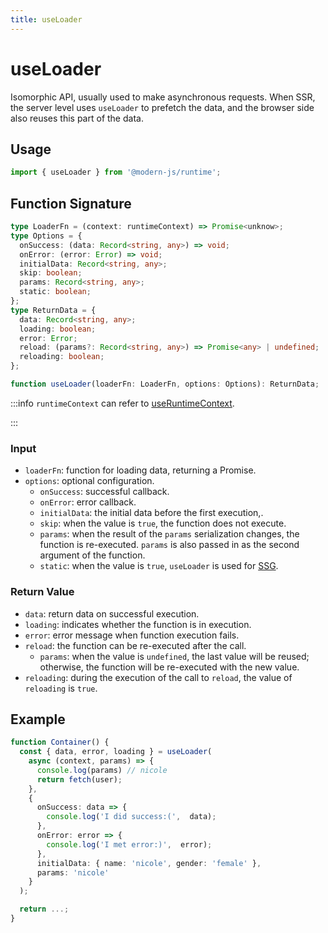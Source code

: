 ```yaml
---
title: useLoader
---
```

# useLoader

Isomorphic API, usually used to make asynchronous requests. When SSR, the server level uses `useLoader` to prefetch the data, and the browser side also reuses this part of the data.

## Usage

```ts
import { useLoader } from '@modern-js/runtime';
```

## Function Signature

```ts
type LoaderFn = (context: runtimeContext) => Promise<unknow>;
type Options = {
  onSuccess: (data: Record<string, any>) => void;
  onError: (error: Error) => void;
  initialData: Record<string, any>;
  skip: boolean;
  params: Record<string, any>;
  static: boolean;
};
type ReturnData = {
  data: Record<string, any>;
  loading: boolean;
  error: Error;
  reload: (params?: Record<string, any>) => Promise<any> | undefined;
  reloading: boolean;
};

function useLoader(loaderFn: LoaderFn, options: Options): ReturnData;
```

:::info
`runtimeContext` can refer to [useRuntimeContext](/apis/app/runtime/core/use-runtime-context).

:::

### Input

- `loaderFn`: function for loading data, returning a Promise.
- `options`: optional configuration.
  - `onSuccess`: successful callback.
  - `onError`: error callback.
  - `initialData`: the initial data before the first execution,.
  - `skip`: when the value is `true`, the function does not execute.
  - `params`: when the result of the `params` serialization changes, the function is re-executed. `params` is also passed in as the second argument of the function.
  - `static`: when the value is `true`, `useLoader` is used for [SSG](/guides/advanced-features/ssg).

### Return Value

- `data`: return data on successful execution.
- `loading`: indicates whether the function is in execution.
- `error`: error message when function execution fails.
- `reload`: the function can be re-executed after the call.
  - `params`: when the value is `undefined`, the last value will be reused; otherwise, the function will be re-executed with the new value.
- `reloading`: during the execution of the call to `reload`, the value of `reloading` is `true`.

## Example

```ts
function Container() {
  const { data, error, loading } = useLoader(
    async (context, params) => {
      console.log(params) // nicole
      return fetch(user);
    },
    {
      onSuccess: data => {
        console.log('I did success:(',  data);
      },
      onError: error => {
        console.log('I met error:)',  error);
      },
      initialData: { name: 'nicole', gender: 'female' },
      params: 'nicole'
    }
  );

  return ...;
}
```
